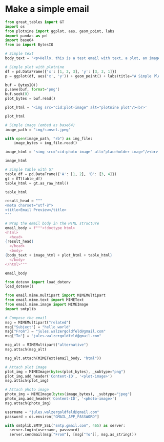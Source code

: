 

# Make a simple email
```python
from great_tables import GT
import os
from plotnine import ggplot, aes, geom_point, labs
import pandas as pd
import base64
from io import BytesIO
```

``` python

# Simple text
body_text = "<p>Hello, this is a test email with text, a plot, an image, and a table.</p>"

```

```python
# Simple plot with plotnine
df = pd.DataFrame({'x': [1, 2, 3], 'y': [3, 2, 1]})
p = ggplot(df, aes('x', 'y')) + geom_point() + labs(title="A Simple Plot")

buf = BytesIO()
p.save(buf, format='png')
buf.seek(0)
plot_bytes = buf.read()

plot_html = '<img src="cid:plot-image" alt="plotnine plot"/><br>'

plot_html

```


```python
# Simple image (embed as base64)
image_path = "img/sunset.jpeg"

with open(image_path, "rb") as img_file:
    image_bytes = img_file.read()

image_html = '<img src="cid:photo-image" alt="placeholder image"/><br>'

image_html
```


```python
# Simple table with GT
table_df = pd.DataFrame({'A': [1, 2], 'B': [3, 4]})
gt = GT(table_df)
table_html = gt.as_raw_html()

table_html
```

```python
result_head = """
<meta charset="utf-8">
<title>Email Preview</title>
"""

# Wrap the email body in the HTML structure
email_body = f"""<!doctype html>
<html>
  <head>
{result_head}
  </head>
  <body>
{body_text + image_html + plot_html + table_html}
  </body>
</html>"""

email_body
```

```python
from dotenv import load_dotenv
load_dotenv()

from email.mime.multipart import MIMEMultipart
from email.mime.text import MIMEText
from email.mime.image import MIMEImage
import smtplib

# Compose the email
msg = MIMEMultipart("related")
msg["Subject"] = "hello world"
msg["From"] = "jules.walzergoldfeld@gmail.com"
msg["To"] = "jules.walzergoldfeld@gmail.com"

msg_alt = MIMEMultipart("alternative")
msg.attach(msg_alt)

msg_alt.attach(MIMEText(email_body, "html"))

# Attach plot image
plot_img = MIMEImage(bytes(plot_bytes), _subtype="png")
plot_img.add_header('Content-ID', '<plot-image>')
msg.attach(plot_img)

# Attach photo image
photo_img = MIMEImage(bytes(image_bytes), _subtype="jpeg")
photo_img.add_header('Content-ID', '<photo-image>')
msg.attach(photo_img)

username = "jules.walzergoldfeld@gmail.com"
password = os.environ["GMAIL_APP_PASSWORD"]

with smtplib.SMTP_SSL("smtp.gmail.com", 465) as server:
  server.login(username, password)
  server.sendmail(msg["From"], [msg["To"]], msg.as_string())
```
